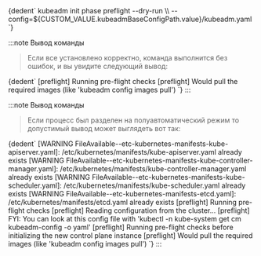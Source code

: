 
<CodeBlock language="bash">
  {dedent`
    kubeadm init phase preflight --dry-run \\
      --config=${CUSTOM_VALUE.kubeadmBaseConfigPath.value}/kubeadm.yaml
  `}
</CodeBlock>

:::note Вывод команды

  > Если все установлено корректно, команда выполнится без ошибок, и вы увидите следующий вывод:

  <CodeBlock language="bash">
    {dedent`
      [preflight] Running pre-flight checks
      [preflight] Would pull the required images (like 'kubeadm config images pull')
    `}
  </CodeBlock>
:::

:::note Вывод команды

  > Если процесс был разделен на полуавтоматический режим то допустимый вывод может выглядеть вот так:

  <CodeBlock language="bash">
    {dedent`
      [WARNING FileAvailable--etc-kubernetes-manifests-kube-apiserver.yaml]: /etc/kubernetes/manifests/kube-apiserver.yaml already exists
      [WARNING FileAvailable--etc-kubernetes-manifests-kube-controller-manager.yaml]: /etc/kubernetes/manifests/kube-controller-manager.yaml already exists
      [WARNING FileAvailable--etc-kubernetes-manifests-kube-scheduler.yaml]: /etc/kubernetes/manifests/kube-scheduler.yaml already exists
      [WARNING FileAvailable--etc-kubernetes-manifests-etcd.yaml]: /etc/kubernetes/manifests/etcd.yaml already exists
      [preflight] Running pre-flight checks
      [preflight] Reading configuration from the cluster...
      [preflight] FYI: You can look at this config file with 'kubectl -n kube-system get cm kubeadm-config -o yaml'
      [preflight] Running pre-flight checks before initializing the new control plane instance
      [preflight] Would pull the required images (like 'kubeadm config images pull')
    `}
  </CodeBlock>
:::

